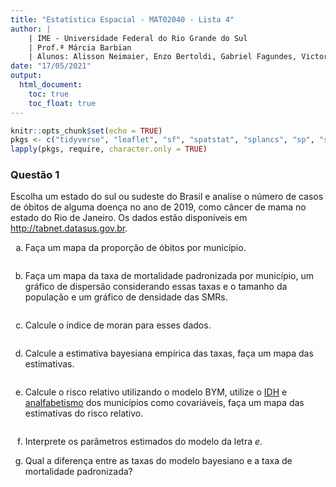 ```yaml
---
title: "Estatística Espacial - MAT02040 - Lista 4"
author: | 
    | IME - Universidade Federal do Rio Grande do Sul
    | Prof.ª Márcia Barbian
    | Alunos: Alisson Neimaier, Enzo Bertoldi, Gabriel Fagundes, Victor Frank
date: "17/05/2021"
output:
  html_document:
    toc: true
    toc_float: true
---
```


```r
knitr::opts_chunk$set(echo = TRUE)
pkgs <- c("tidyverse", "leaflet", "sf", "spatstat", "splancs", "sp", "spdep", "rgdal", "raster", "spatstat", "maptools", "RColorBrewer", "lattice", "geoR", "httr", "kableExtra", "scales", 'smacpod')
lapply(pkgs, require, character.only = TRUE)
```

### Questão 1 
Escolha um estado do sul ou sudeste do Brasil e analise o número de casos de óbitos de alguma doença no ano de 2019, como câncer de mama no estado do Rio de Janeiro. Os dados estão disponíveis em [http://tabnet.datasus.gov.br](http://tabnet.datasus.gov.br).

a) Faça um mapa da proporção de óbitos por município.
```r

```


b) Faça um mapa da taxa de mortalidade padronizada por município, um gráfico de dispersão considerando essas taxas e o tamanho da população e um gráfico de densidade das SMRs.
```r

```

c) Calcule o índice de moran para esses dados.
```r

```

d) Calcule a estimativa bayesiana empírica das taxas, faça um mapa das estimativas.
```r

```

e) Calcule o risco relativo utilizando o modelo BYM, utilize o [IDH](https://cidades.ibge.gov.br/brasil/sp/pesquisa/37/30255) e [analfabetismo](http://www2.datasus.gov.br/DATASUS/index.php?area=0206&id=7276981) dos municípios como covariáveis, faça um mapa das estimativas do risco relativo.
```r

```

f) Interprete os parâmetros estimados do modelo da letra _e_.

g) Qual a diferença entre as taxas do modelo bayesiano e a taxa de mortalidade padronizada?


